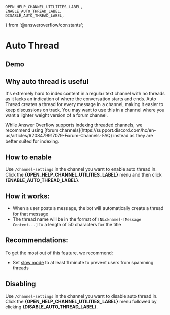 	OPEN_HELP_CHANNEL_UTILITIES_LABEL,
	ENABLE_AUTO_THREAD_LABEL,
	DISABLE_AUTO_THREAD_LABEL,
} from '@answeroverflow/constants';

# Auto Thread

## Demo


<ReactPlayer
	url="https://youtu.be/3pGDHWke6Wg"
	controls
	muted
	loop
	style={ytVideoStyle}
/>

<TryLiveDemo />

## Why auto thread is useful

It's extremely hard to index content in a regular text channel with no threads as it lacks an indication of where the conversation starts and ends. Auto Thread creates a thread for every message in a channel, making it easier to keep discussions on track. You may want to use this in a channel where you want a lighter weight version of a forum channel.


<Callout>
	While Answer Overflow supports indexing threaded channels, we recommend using
	[forum
	channels](https://support.discord.com/hc/en-us/articles/6208479917079-Forum-Channels-FAQ)
	instead as they are better suited for indexing.
</Callout>

## How to enable

Use `/channel-settings` in the channel you want to enable auto thread in. Click the **{OPEN_HELP_CHANNEL_UTILITIES_LABEL}** menu and then click **{ENABLE_AUTO_THREAD_LABEL}**.

## How it works:

- When a user posts a message, the bot will automatically create a thread for that message
- The thread name will be in the format of `[Nickname]-[Message Content...]` to a length of 50 characters for the title

## Recommendations:

To get the most out of this feature, we recommend:

- Set [slow mode](https://support.discord.com/hc/en-us/articles/360016150952-Slowmode-Slllooowwwiiinng-down-your-channel) to at least 1 minute to prevent users from spamming threads

## Disabling

Use `/channel-settings` in the channel you want to disable auto thread in. Click the **{OPEN_HELP_CHANNEL_UTILITIES_LABEL}** menu followed by clicking **{DISABLE_AUTO_THREAD_LABEL}**.
